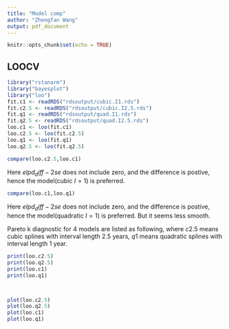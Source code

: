 ```yaml
---
title: "Model comp"
author: "Zhengfan Wang"
output: pdf_document
---
```


```r
knitr::opts_chunk$set(echo = TRUE)
```

## LOOCV

```r
library("rstanarm")
library("bayesplot")
library("loo")
fit.c1 <- readRDS("rdsoutput/cubic.I1.rds")
fit.c2.5 <- readRDS("rdsoutput/cubic.I2.5.rds")
fit.q1 <- readRDS("rdsoutput/quad.I1.rds")
fit.q2.5 <- readRDS("rdsoutput/quad.I2.5.rds")
loo.c1 <- loo(fit.c1)
loo.c2.5 <- loo(fit.c2.5)
loo.q1 <- loo(fit.q1)
loo.q2.5 <- loo(fit.q2.5)
```


```r
compare(loo.c2.5,loo.c1)
```
Here $elpd_diff-2se$ does not include zero, and the difference is postive, hence the model(cubic $I=1$) is preferred. 
```r
compare(loo.c1,loo.q1)
```
Here $elpd_diff-2se$ does not include zero, and the difference is postive, hence the model(quadratic $I=1$) is preferred. But it seems less smooth.

Pareto k diagnostic for 4 models are listed as following, where $c2.5$ means cubic splines with interval length 2.5 years, $q1$ means quadratic splines with interval length 1 year.
```r
print(loo.c2.5)
print(loo.q2.5)
print(loo.c1)
print(loo.q1)



plot(loo.c2.5)
plot(loo.q2.5)
plot(loo.c1)
plot(loo.q1)

```


